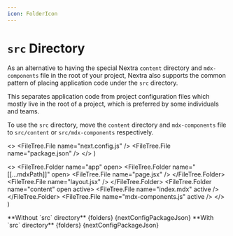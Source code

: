 ```yaml
---
icon: FolderIcon
---
```



# `src` Directory

As an alternative to having the special Nextra `content` directory and
`mdx-components` file in the root of your project, Nextra also supports the
common pattern of placing application code under the `src` directory.

This separates application code from project configuration files which mostly
live in the root of a project, which is preferred by some individuals and teams.

To use the `src` directory, move the `content` directory and `mdx-components`
file to `src/content` or `src/mdx-components` respectively.

  <>
    <FileTree.File name="next.config.js" />
    <FileTree.File name="package.json" />
  </>
)

  <>
    <FileTree.Folder name="app" open>
      <FileTree.Folder name="[[...mdxPath]]" open>
        <FileTree.File name="page.jsx" />
      </FileTree.Folder>
      <FileTree.File name="layout.jsx" />
    </FileTree.Folder>
    <FileTree.Folder name="content" open active>
      <FileTree.File name="index.mdx" active />
    </FileTree.Folder>
    <FileTree.File name="mdx-components.js" active />
  </>
)

<FileTree>
  **Without `src` directory**
  <FileTree.Folder name="your-project" open>
    {folders}
    {nextConfigPackageJson}
  </FileTree.Folder>
</FileTree>

<FileTree>
  **With `src` directory**
  <FileTree.Folder name="your-project" open>
    <FileTree.Folder name="src" open active>
      {folders}
    </FileTree.Folder>
    {nextConfigPackageJson}
  </FileTree.Folder>
</FileTree>
